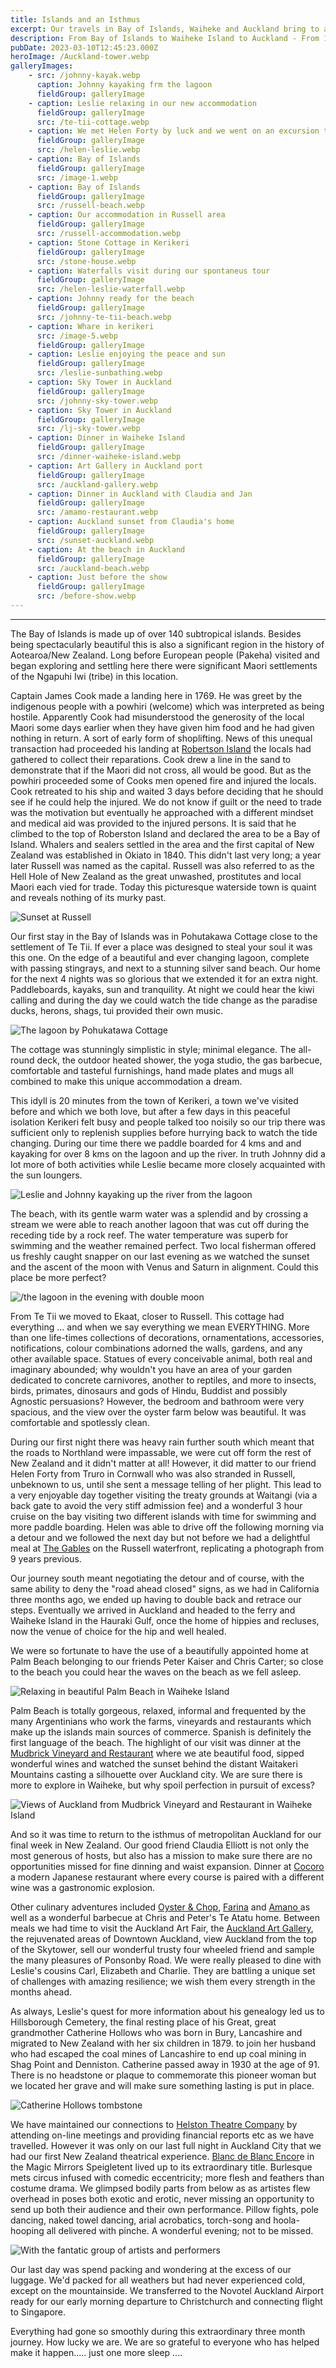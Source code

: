 ```yaml
---
title: Islands and an Isthmus
excerpt: Our travels in Bay of Islands, Waiheke and Auckland bring to a close our New Zealand adventures. Time for relaxation, recreation, culture boost and .... well read to the end!
description: From Bay of Islands to Waiheke Island to Auckland - From 18th of February to 11th March 2023
pubDate: 2023-03-10T12:45:23.000Z
heroImage: /Auckland-tower.webp
galleryImages:
    - src: /johnny-kayak.webp
      caption: Johnny kayaking frm the lagoon
      fieldGroup: galleryImage
    - caption: Leslie relaxing in our new accommodation
      fieldGroup: galleryImage
      src: /te-tii-cottage.webp
    - caption: We met Helen Forty by luck and we went on an excursion together
      fieldGroup: galleryImage
      src: /helen-leslie.webp
    - caption: Bay of Islands
      fieldGroup: galleryImage
      src: /image-1.webp
    - caption: Bay of Islands
      fieldGroup: galleryImage
      src: /russell-beach.webp
    - caption: Our accommodation in Russell area
      fieldGroup: galleryImage
      src: /russell-accommodation.webp
    - caption: Stone Cottage in Kerikeri
      fieldGroup: galleryImage
      src: /stone-house.webp
    - caption: Waterfalls visit during our spontaneus tour
      fieldGroup: galleryImage
      src: /helen-leslie-waterfall.webp
    - caption: Johnny ready for the beach
      fieldGroup: galleryImage
      src: /johnny-te-tii-beach.webp
    - caption: Whare in kerikeri
      src: /image-5.webp
      fieldGroup: galleryImage
    - caption: Leslie enjoying the peace and sun
      fieldGroup: galleryImage
      src: /leslie-sunbathing.webp
    - caption: Sky Tower in Auckland
      fieldGroup: galleryImage
      src: /johnny-sky-tower.webp
    - caption: Sky Tower in Auckland
      fieldGroup: galleryImage
      src: /lj-sky-tower.webp
    - caption: Dinner in Waiheke Island
      fieldGroup: galleryImage
      src: /dinner-waiheke-island.webp
    - caption: Art Gallery in Auckland port
      fieldGroup: galleryImage
      src: /auckland-gallery.webp
    - caption: Dinner in Auckland with Claudia and Jan
      fieldGroup: galleryImage
      src: /amamo-restaurant.webp
    - caption: Auckland sunset from Claudia's home
      fieldGroup: galleryImage
      src: /sunset-auckland.webp
    - caption: At the beach in Auckland
      fieldGroup: galleryImage
      src: /auckland-beach.webp
    - caption: Just before the show
      fieldGroup: galleryImage
      src: /before-show.webp
---
```


***

The Bay of Islands is made up of over 140 subtropical islands. Besides being spectacularly beautiful this is also a significant region in the history of Aotearoa/New Zealand. Long before European people (Pakeha) visited and began exploring and settling here there were significant Maori settlements of the Ngapuhi Iwi (tribe) in this location.

Captain James Cook made a landing here in 1769. He was greet by the indigenous people with a powhiri (welcome) which was interpreted as being hostile. Apparently Cook had misunderstood the generosity of the local Maori some days earlier when they have given him food and he had given nothing in return. A sort of early form of shoplifting. News of this unequal transaction had proceeded his landing at [Robertson Island](https://www.bay-of-islands.co.nz/places-to-see/roberton-island/) the locals had gathered to collect their reparations. Cook drew a line in the sand to demonstrate that if the Maori did not cross, all would be good. But as the powhiri proceeded some of Cooks men opened fire and injured the locals. Cook retreated to his ship and waited 3 days before deciding that he should see if he could help the injured. We do not know if guilt or the need to trade was the motivation but eventually he approached with a different mindset and medical aid was provided to the injured persons. It is said that he climbed to the top of Roberston Island and declared the area to be a Bay of Island. Whalers and sealers settled in the area and the first capital of New Zealand was established in Okiato in 1840. This didn't last very long; a year later Russell was named as the capital. Russell was also referred to as the Hell Hole of New Zealand as the great unwashed, prostitutes and local Maori each vied for trade. Today this picturesque waterside town is quaint and reveals nothing of its murky past.

![Sunset at Russell](/sunset-russell.webp "Sunset at Russell")

Our first stay in the Bay of Islands was in Pohutakawa Cottage close to the settlement of Te Tii. If ever a place was designed to steal your soul it was this one. On the edge of a beautiful and ever changing lagoon, complete with passing stingrays, and next to a stunning silver sand beach. Our home for the next 4 nights was so glorious that we extended it for an extra night. Paddleboards, kayaks, sun and tranquility. At night we could hear the kiwi calling and during the day we could watch the tide change as the paradise ducks, herons, shags, tui provided their own music.

![The lagoon by Pohukatawa Cottage](/pohukatawa-cottage.webp "The lagoon by Pohukatawa Cottage")

The cottage was stunningly simplistic in style; minimal elegance. The all-round deck, the outdoor heated shower, the yoga studio, the gas barbecue, comfortable and tasteful furnishings, hand made plates and mugs all combined to make this unique accommodation a dream.

This idyll is 20 minutes from the town of Kerikeri, a town we've visited before and which we both love, but after a few days in this peaceful isolation Kerikeri felt busy and people talked too noisily so our trip there was sufficient only to replenish supplies before hurrying back to watch the tide changing. During our time there we paddle boarded for 4 kms and and kayaking for over 8 kms on the lagoon and up the river. In truth Johnny did a lot more of both activities while Leslie became more closely acquainted with the sun loungers.

![Leslie and Johnny kayaking up the river from the lagoon](/kayak-river.webp "Leslie and Johnny kayaking up the river from the lagoon")

The beach, with its gentle warm water was a splendid and by crossing a stream we were able to reach another lagoon that was cut off during the receding tide by a rock reef. The water temperature was superb for swimming and the weather remained perfect. Two local fisherman offered us freshly caught snapper on our last evening as we watched the sunset and the ascent of the moon with Venus and Saturn in alignment. Could this place be more perfect?

![/the lagoon in the evening with double moon](/double-moon.webp "/the lagoon in the evening with double moon")

From Te Tii we moved to Ekaat, closer to Russell. This cottage had everything ... and when we say everything we mean EVERYTHING. More than one life-times collections of decorations, ornamentations, accessories, notifications, colour combinations adorned the walls, gardens, and any other available space. Statues of every conceivable animal, both real and imaginary abounded; why wouldn't you have an area of your garden dedicated to concrete carnivores, another to reptiles, and more to insects, birds, primates, dinosaurs and gods of Hindu, Buddist and possibly Agnostic persuasions? However, the bedroom and bathroom were very spacious, and the view over the oyster farm below was beautiful. It was comfortable and spotlessly clean.

During our first night there was heavy rain further south which meant that the roads to Northland were impassable, we were cut off form the rest of New Zealand and it didn't matter at all! However, it did matter to our friend Helen Forty from Truro in Cornwall who was also stranded in Russell, unbeknown to us, until she sent a message telling of her plight. This lead to a very enjoyable day together visiting the treaty grounds at Waitangi (via a back gate to avoid the very stiff admission fee) and a wonderful 3 hour cruise on the bay visiting two different islands with time for swimming and more paddle boarding. Helen was able to drive off the following morning via a detour and we followed the next day but not before we had a delightful meal at [The Gables](https://www.thegablesrestaurant.co.nz/) on the Russell waterfront, replicating a photograph from 9 years previous.


<ImageMasonry src="/gables-2014.webp" alt="Us dining at the GAbles in 2014" width={380} height={250}/>

<ImageMasonry src="/gables-2023.webp" alt="Us dining at the GAbles in 2014" width={380} height={250}/>

Our journey south meant negotiating the detour and of course, with the same ability to deny the "road ahead closed" signs, as we had in California three months ago, we ended up having to double back and retrace our steps. Eventually we arrived in Auckland and headed to the ferry and Waiheke Island in the Hauraki Gulf, once the home of hippies and recluses, now the venue of choice for the hip and well healed.

We were so fortunate to have the use of a beautifully appointed home at Palm Beach belonging to our friends Peter Kaiser and Chris Carter; so close to the beach you could hear the waves on the beach as we fell asleep.

![Relaxing in beautiful Palm Beach in Waiheke Island](/palm-beach.webp "Relaxing in beautiful Palm Beach in Waiheke Island")

Palm Beach is totally gorgeous, relaxed, informal and frequented by the many Argentinians who work the farms, vineyards and restaurants which make up the islands main sources of commerce. Spanish is definitely the first language of the beach. The highlight of our visit was dinner at the [Mudbrick Vineyard and Restaurant](https://mudbrick.co.nz/) where we ate beautiful food, sipped wonderful wines and watched the sunset behind the distant Waitakeri Mountains casting a silhouette over Auckland city. We are sure there is more to explore in Waiheke, but why spoil perfection in pursuit of excess?

![Views of Auckland from Mudbrick Vineyard and Restaurant in Waiheke Island](/auckland-from-waiheke.webp "Views of Auckland from Mudbrick Vineyard and Restaurant in Waiheke Island")

And so it was time to return to the isthmus of metropolitan Auckland for our final week in New Zealand. Our good friend Claudia Elliott is not only the most generous of hosts, but also has a mission to make sure there are no opportunities missed for fine dinning and waist expansion. Dinner at [Cocoro](https://www.cocoro.co.nz/) a modern Japanese restaurant where every course is paired with a different wine was a gastronomic explosion.


<ImageText src="/seafood-cocoro.webp" alt="Seafood platter at the Cocoro restaurant" caption="his is where food, theatre and art combine on a platter! The fish course alone had over 35 types of fish and seafood."/>

Other culinary adventures included [Oyster & Chop](https://oysterandchop.co.nz/), [Farina](https://www.farina.co.nz/) and [Amano ](https://savor.co.nz/amano)as well as a wonderful barbecue at Chris and Peter's Te Atatu home. Between meals we had time to visit the Auckland Art Fair, the [Auckland Art Gallery](https://www.aucklandartgallery.com/), the rejuvenated areas of Downtown Auckland, view Auckland from the top of the Skytower, sell our wonderful trusty four wheeled friend and sample the many pleasures of Ponsonby Road. We were really pleased to dine with Leslie's cousins Carl, Elizabeth and Charlie. They are battling a unique set of challenges with amazing resilience; we wish them every strength in the months ahead.

As always, Leslie's quest for more information about his genealogy led us to Hillsborough Cemetery, the final resting place of his Great, great grandmother Catherine Hollows who was born in Bury, Lancashire and migrated to New Zealand with her six children in 1879. to join her husband who had escaped the coal mines of Lancashire to end up coal mining in Shag Point and Denniston. Catherine passed away in 1930 at the age of 91. There is no headstone or plaque to commemorate this pioneer woman but we located her grave and will make sure something lasting is put in place.

![Catherine Hollows tombstone](/catherine-hollows-tombstone.webp "Catherine Hollows tombstone")

We have maintained our connections to [Helston Theatre Company](https://www.helstontheatrecompany.co.uk/) by attending on-line meetings and providing financial reports etc as we have travelled. However it was only on our last full night in Auckland City that we had our first New Zealand theatrical experience. [Blanc de Blanc Encor](https://www.aucklandlive.co.nz/show/blanc-de-blanc-encore)e in the Magic Mirrors Speigletent lived up to its extraordinary title. Burlesque mets circus infused with comedic eccentricity; more flesh and feathers than costume drama. We glimpsed bodily parts from below as as artistes flew overhead in poses both exotic and erotic, never missing an opportunity to send up both their audience and their own performance. Pillow fights, pole dancing, naked towel dancing, arial acrobatics, torch-song and hoola-hooping all delivered with pinche. A wonderful evening; not to be missed.

![With the fantatic group of artists and performers](/blanc-de-blanc.webp "With the fantatic group of artists and performers")

Our last day was spend packing and wondering at the excess of our luggage. We'd packed for all weathers but had never experienced cold, except on the mountainside. We transferred to the Novotel Auckland Airport ready for our early morning departure to Christchurch and connecting flight to Singapore.

Everything had gone so smoothly during this extraordinary three month journey. How lucky we are. We are so grateful to everyone who has helped make it happen..... just one more sleep ....

